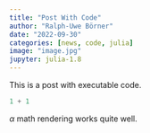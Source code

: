 ---
title: "Post With Code"
author: "Ralph-Uwe Börner"
date: "2022-09-30"
categories: [news, code, julia]
image: "image.jpg"
jupyter: julia-1.8
---

This is a post with executable code.

```{julia}
1 + 1
```

$\alpha$ math rendering works quite well.
